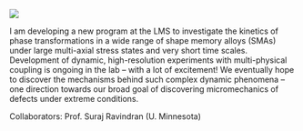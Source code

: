 :::{.research-card}

![](resources/research/phase-sma.jpg)

:::{.research-info}

I am developing a new program at the LMS to investigate the kinetics of phase transformations in a wide range of shape memory alloys (SMAs) under large multi-axial stress states and very short time scales. Development of dynamic, high-resolution experiments with multi-physical coupling is ongoing in the lab -- with a lot of excitement! We eventually hope to discover the mechanisms behind such complex dynamic phenomena -- one direction towards our broad goal of discovering micromechanics of defects under extreme conditions.

Collaborators: Prof. Suraj Ravindran (U. Minnesota)

:::
:::



